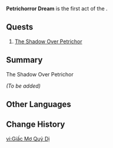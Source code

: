 {{Meta|missing_summary = yes}}
{{Act Infobox
|image          = Fontaine Chapter.png
|type           = World
|chapter        = Canticles of Harmony
|chapterSep     = None
|actNum         = 1
|actNumLabel    = Prelude
|actType        = None
|next           = In the Hall of the Sea King
}}
'''Petrichorror Dream''' is the first act of the {{Quest|Canticles of Harmony}}.

==Quests==
# [[The Shadow Over Petrichor]]

==Summary==
;The Shadow Over Petrichor
''(To be added)''

==Other Languages==
{{Other Languages
|en       = Petrichorror Dream
|zhs      = 诡镇之梦
|zhs_rm   = Guǐ Zhèn zhī Mèng
|zht      = 詭鎮之夢
|zht_rm   = Guǐ Zhèn zhī Mèng
|zh_tl    = Strange Town's Dream
|ja       = 奇異な町の夢
|ja_rm    = Ki'i-na Machi no Yume
|ja_tl    = Odd Town's Dream
|ko       = 수상한 마을의 꿈
|ko_rm    = 
|ko_tl    = 
|es       = El sueño del pueblo extraño
|es_tl    = The Dream of the Strange Town
|fr       = Rêve petrichorrifique
|fr_tl    = Petrichorrific Dream
|ru       = Сон о Петрикоре
|ru_tl    = Dream of Petrichor
|th       = เมืองฝันพิศวง
|th_rm    = 
|th_tl    = 
|vi       = Giấc Mơ Quỷ Dị
|vi_tl    = 
|de       = Der Traum der unheimlichen Stadt
|de_tl    = The Dream of the Eerie Town
|id       = Mimpi Buruk Petrichor
|id_tl    = Petrichor Nightmare
|pt       = Sonho de Petrichorror
|pt_tl    = 
|tr       = Petrichorkunç Rüya
|tr_tl    = 
|it       = Il bizzarro sogno di Petrichor
|it_tl    = 
}}

==Change History==
{{Change History|4.6}}

[[vi:Giấc Mơ Quỷ Dị]]